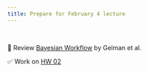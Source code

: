 ```yaml
---
title: Prepare for February 4 lecture
---
```


<br>

📖 Review [Bayesian Workflow](https://arxiv.org/abs/2011.01808) by Gelman et al.

✅ Work on [HW 02](https://biostat725-sp25.netlify.app/hw/hw-02)